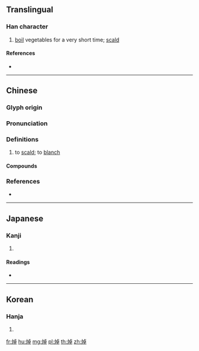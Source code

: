 {{character info/new}}
==Translingual==

===Han character===
{{Han char|rn=86|rad=火|as=08|sn=12|four=91846|canj=FYAJ}}
# [[boil]] vegetables for a very short time; [[scald]]

====References====
* {{Han ref|kx=0675.020|dkj=19139|dj=1086.130|hdz=32208.130|uh=712F|ud=28975|bh=DA5A|bd=55898}}

----

==Chinese==
{{zh-forms}}
{{zh-wp}}

===Glyph origin===
{{Han etym}}

===Pronunciation===
{{zh-pron
|m=chāo
|c=zoek3,coek3
|mc=y
|oc=y
|cat=
}}

===Definitions===
{{zh-hanzi}}

# {{lb|zh|cooking}} to [[scald]]; to [[blanch]]

====Compounds====
{{zh-der|焯焯|焯爍|焯著|焯水}}

===References===
* {{R:yue:mfccd}}

----

==Japanese==

===Kanji===
{{ja-kanji|grade=|rs=火08}}

# {{defn|lang=ja|sort=火08}}

====Readings====
* {{ja-readings|on=[[しゃく]] (shaku), [[とく]] (toku), [[たく]] (taku)|kun=[[あきらか]] (akiraka)}}

----

==Korean==

===Hanja===
{{ko-hanja|hangeul=작|eumhun=|rv=jak|mr=chak|y=cak}}

# {{defn|lang=ko|sort=火08}}

[[fr:焯]]
[[hu:焯]]
[[mg:焯]]
[[pl:焯]]
[[th:焯]]
[[zh:焯]]